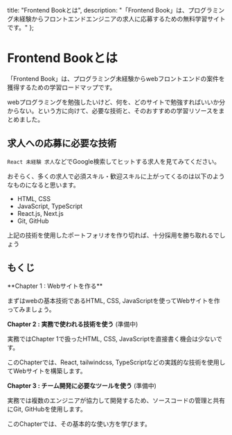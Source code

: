 
  title: "Frontend Bookとは",
  description: "「Frontend Book」は、プログラミング未経験からフロントエンドエンジニアの求人に応募するための無料学習サイトです。"
};

# Frontend Bookとは

「Frontend Book」は、プログラミング未経験からwebフロントエンドの案件を獲得するための学習ロードマップです。

webプログラミングを勉強したいけど、何を、どのサイトで勉強すればいいか分からない。という方に向けて、必要な技術と、そのおすすめの学習リソースをまとめました。

## 求人への応募に必要な技術

`React 未経験 求人`などでGoogle検索してヒットする求人を見てみてください。

おそらく、多くの求人で必須スキル・歓迎スキルに上がってくるのは以下のようなものになると思います。

- HTML, CSS
- JavaScript, TypeScript
- React.js, Next.js
- Git, GitHub

上記の技術を使用したポートフォリオを作り切れば、十分採用を勝ち取れるでしょう

## もくじ

<Link href="./getting-start">
  **Chapter 1 : Webサイトを作る**
</Link>

まずはwebの基本技術であるHTML, CSS, JavaScriptを使ってWebサイトを作ってみましょう。

**Chapter 2 : 実務で使われる技術を使う** (準備中)

実務ではChapter 1で扱ったHTML, CSS, JavaScriptを直接書く機会は少ないです。

このChapterでは、React, tailwindcss, TypeScriptなどの実践的な技術を使用してWebサイトを構築します。

**Chapter 3 : チーム開発に必要なツールを使う** (準備中)

実務では複数のエンジニアが協力して開発するため、ソースコードの管理と共有にGit, GitHubを使用します。

このChapterでは、その基本的な使い方を学びます。